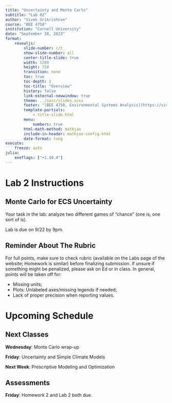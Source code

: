 ```yaml
---
title: "Uncertainty and Monte Carlo"
subtitle: "Lab 02"
author: "Vivek Srikrishnan"
course: "BEE 4750"
institution: "Cornell University"
date: "September 18, 2023"
format:
    revealjs:
        slide-number: c/t
        show-slide-number: all
        center-title-slide: true
        width: 1280
        height: 720
        transition: none
        toc: true
        toc-depth: 1
        toc-title: "Overview"
        history: false
        link-external-newwindow: true
        theme: ../sass/slides.scss
        footer: "[BEE 4750, Environmental Systems Analysis](https://viveks.me/environmental-systems-analysis)"
        template-partials:
            - title-slide.html
        menu:
            numbers: true
        html-math-method: mathjax      
        include-in-header: mathjax-config.html
        date-format: long
execute:
    freeze: auto
julia:
    exeflags: ["+1.10.4"]
---
```



# Lab 2 Instructions

## Monte Carlo for ECS Uncertainty

Your task in the lab: analyze two different games of "chance" (one is, one sort of is). 

Lab is due on 9/22 by 9pm.

## Reminder About The Rubric

For full points, make sure to check rubric (available on the Labs page of the website; Homework is similar) before finalizing submission. If unsure if something might be penalized, please ask on Ed or in class. In general, points will be taken off for:

* Missing units;
* Plots: Unlabeled axes/missing legends if needed;
* Lack of proper precision when reporting values.

# Upcoming Schedule

## Next Classes

**Wednesday**: Monte Carlo wrap-up

**Friday**: Uncertainty and Simple Climate Models

**Next Week**: Prescriptive Modeling and Optimization

## Assessments

**Friday**: Homework 2 and Lab 2 both due.